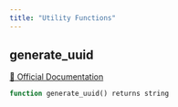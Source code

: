 ```yaml
---
title: "Utility Functions"
---
```


## generate_uuid
[🔗 Official Documentation](#https://cloud.google.com/bigquery/docs/reference/standard-sql/utility-functions#generate_uuid)

```sql
function generate_uuid() returns string
```



